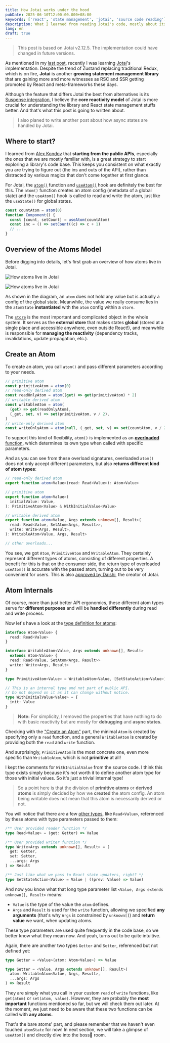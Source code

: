 ```yaml
---
title: How Jotai works under the hood
pubDate: 2025-06-10T12:00:00.000+08:00
keywords: ['react', 'state management', 'jotai', 'source code reading']
description: What I learned from reading Jotai's code, mostly about its reactivity implementation in this post.
lang: en
draft: true
---
```



> This post is based on Jotai v2.12.5. The implementation could have changed in future versions.

As mentioned in my [last post](/blog/ts-generic-type-vs-generic-function-type), recently I was learning [Jotai](https://jotai.org)'s implementation. Despite the trend of Zustand replacing traditional Redux, which is on fire, **Jotai** is another **growing statement management library** that are gaining more and more witnesses as RSC and SSR getting promoted by React and meta-frameworks these days.

Although the feature that differs Jotai the best from alternatives is its [Suspense integration](https://jotai.org/docs/guides/async#suspense), I believe the **core reactivity model** of Jotai is more crucial for understanding the library and React state management stuffs better. And that's what this post is going to written about.

> I also planed to write another post about how async states are handled by Jotai.

## Where to start?

I learned from [Alex Kondov](https://alexkondov.com/reading-source-code-redux/#diving-into-redux) that **starting from the public APIs**, especially the ones that we are mostly familiar with, is a great strategy to start exploring a library's code base. This keeps you consistent on what exactly you are trying to figure out (the ins and outs of the API), rather than distracted by various magics that don't come together at first glance.

For Jotai, the [`atom()`](https://jotai.org/docs/core/atom) function and [`useAtom()`](https://jotai.org/docs/core/use-atom) hook are definitely the best for this. The `atom()` function creates an atom config (metadata of a global state) and the `useAtom()` hook is called to read and write the atom, just like the `useState()` for global states.

```ts
const countAtom = atom(0)
function Component() {
  const [count, setCount] = useAtom(countAtom)
  const inc = () => setCount((c) => c + 1)
  // ...
}
```

## Overview of the Atoms Model

Before digging into details, let's first grab an overview of how atoms live in Jotai.

<Image
  className="block dark:hidden"
  src={atomsDiagramLight}
  alt="How atoms live in Jotai"
/>

<Image
  className="hidden dark:block"
  src={atomsDiagramDark}
  alt="How atoms live in Jotai"
/>

As shown in the diagram, an `atom` does not hold any value but is actually a config of the global state. Meanwhile, the value we really consume lies in the `atomState` **instantiated** with the `atom` config within a `store`.

The [`store`](https://jotai.org/docs/core/store) is the most important and complicated object in the whole system. It serves as the **external store** that makes states **global** (stored at a single place and accessible anywhere, even outside React!), and meanwhile is responsible for **managing the reactivity** (dependency tracks, invalidations, update propagation, etc.).

## Create an Atom

To create an atom, you call `atom()` and pass different parameters according to your needs.

```ts
// primitive atom
const primitiveAtom = atom(0)
// read-only derived atom
const readOnlyAtom = atom((get) => get(primitiveAtom) * 2)
// writable derived atom
const writableAtom = atom(
  (get) => get(readOnlyAtom),
  (_get, set, v) => set(primitiveAtom, v / 2),
)
// write-only derived atom
const writeOnlyAtom = atom(null, (_get, set, v) => set(countAtom, v / 2))
```

To support this kind of flexibility, `atom()` is implemented as an [**overloaded** function](https://github.com/pmndrs/jotai/blob/f0e3d953d6f75e7bdd0a0d18360c471bc64f4058/src/vanilla/atom.ts#L100), which determines its own type when called with specific parameters.

And as you can see from these overload signatures, overloaded `atom()` does not only accept different parameters, but also **returns different kind of atom types**:

```ts
// read-only derived atom
export function atom<Value>(read: Read<Value>): Atom<Value>

// primitive atom
export function atom<Value>(
  initialValue: Value,
): PrimitiveAtom<Value> & WithInitialValue<Value>

// writable derived atom
export function atom<Value, Args extends unknown[], Result>(
  read: Read<Value, SetAtom<Args, Result>>,
  write: Write<Args, Result>,
): WritableAtom<Value, Args, Result>

// other overloads...
```

You see, we got `Atom`, `PrimitiveAtom` and `WritableAtom`. They certainly represent different types of atoms, consisting of different properties. A benefit for this is that on the consumer side, the return type of overloaded `useAtom()` is accurate with the passed atom, turning out to be very convenient for users. This is also [approved by Daishi](https://newsletter.daishikato.com/p/how-jotai-hooks-use-function-overload-in-typescript), the creator of Jotai.

## Atom Internals

Of course, more than just better API ergonomics, these different atom types serve for **different purposes** and will be **handled differently** during read and write process.

Now let's have a look at the [type definition for atoms](https://github.com/pmndrs/jotai/blob/main/src/vanilla/atom.ts#L42):

```ts
interface Atom<Value> {
  read: Read<Value>
}

interface WritableAtom<Value, Args extends unknown[], Result>
  extends Atom<Value> {
  read: Read<Value, SetAtom<Args, Result>>
  write: Write<Args, Result>
}

type PrimitiveAtom<Value> = WritableAtom<Value, [SetStateAction<Value>], void>

// This is an internal type and not part of public API.
// Do not depend on it as it can change without notice.
type WithInitialValue<Value> = {
  init: Value
}
```

> **Note:** For simplicity, I removed the properties that have nothing to do with basic reactivity but are mostly for **debugging** and **async states**.

Checking with the ["Create an Atom"](#create-an-atom) part, the minimal `Atom` is created by specifying only a `read` function, and a general `WritableAtom` is created by providing both the `read` and `write` function.

And surprisingly, `PrimitiveAtom` is the most concrete one, even more specific than `WritableAtom`, which is not **primitive** at all!

I kept the comments for `WithInitialValue` from the source code. I think this type exists simply because it's not worth it to define another atom type for those with initial values. So it's just a trivial internal type!

> So a point here is that the division of **primitive atoms** or **derived atoms** is simply decided by how we **created** the atom config. An atom being writable does not mean that this atom is necessarily derived or not.

You will notice that there are a few [other types](https://github.com/pmndrs/jotai/blob/main/src/vanilla/atom.ts#L17), like `Read<Value>`, referenced by these atoms with type parameters passed to them:

```ts
/** User provided reader function */
type Read<Value> = (get: Getter) => Value

/** User provided writer function */
type Write<Args extends unknown[], Result> = (
  get: Getter,
  set: Setter,
  ...args: Args
) => Result

/** Just like what we pass to React state updaters, right? */
type SetStateAction<Value> = Value | ((prev: Value) => Value)
```

And now you know what that long type parameter list `<Value, Args extends unknown[], Result>` means:

- `Value` is the type of the value the `atom` defines.
- `Args` and `Result` is used for the `write` function, allowing we specified **any** **arguments** (that's why `Args` is constrained by `unknown[]`) and **return value** we want, when updating atoms.

These type parameters are used quite frequently in the code base, so we better know what they mean now. And yeah, turns out to be quite intuitive.

Again, there are another two types `Getter` and `Setter`, referenced but not defined yet:

```ts
type Getter = <Value>(atom: Atom<Value>) => Value

type Setter = <Value, Args extends unknown[], Result>(
  atom: WritableAtom<Value, Args, Result>,
  ...args: Args
) => Result
```

They are simply what you call in your custom `read` of `write` functions, like `get(atom)` or `set(atom, value)`. However, they are probably the **most important** functions mentioned so far, but we will check them out later. At the moment, we just need to be aware that these two functions can be called with **any atoms**.

That's the bare atoms' part, and please remember that we haven't even touched `atomState` for now! In next section, we will take a glimpse of `useAtom()` and directly dive into the boss🦖 room.
